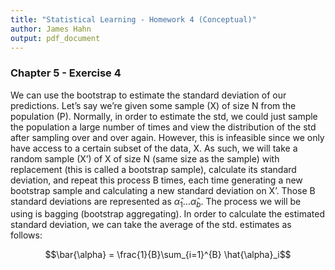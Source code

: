 ```yaml
---
title: "Statistical Learning - Homework 4 (Conceptual)"
author: James Hahn
output: pdf_document
---
```


### Chapter 5 - Exercise 4

We can use the bootstrap to estimate the standard deviation of our predictions. Let's say we're given some sample (X) of size N from the population (P). Normally, in order to estimate the std, we could just sample the population a large number of times and view the distribution of the std after sampling over and over again. However, this is infeasible since we only have access to a certain subset of the data, X. As such, we will take a random sample (X') of X of size N (same size as the sample) with replacement (this is called a bootstrap sample), calculate its standard deviation, and repeat this process B times, each time generating a new bootstrap sample and calculating a new standard deviation on X'. Those B standard deviations are represented as $\hat{\alpha}_1\dots\hat{\alpha}_b$. The process we will be using is bagging (bootstrap aggregating). In order to calculate the estimated standard deviation, we can take the average of the std. estimates as follows:

$$\bar{\alpha} = \frac{1}{B}\sum_{i=1}^{B} \hat{\alpha}_i$$